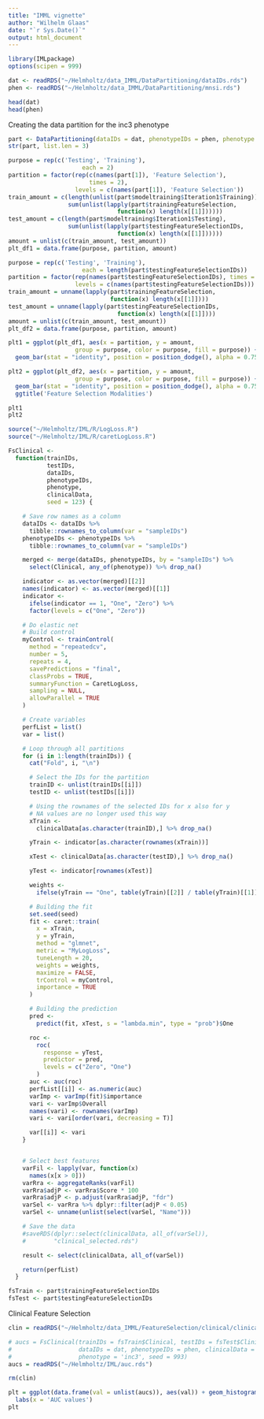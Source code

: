 ```yaml
---
title: "IMML vignette"
author: "Wilhelm Glaas"
date: "`r Sys.Date()`"
output: html_document
---
```


```r
library(IMLpackage)
options(scipen = 999)

dat <- readRDS("~/Helmholtz/data_IMML/DataPartitioning/dataIDs.rds")
phen <- readRDS("~/Helmholtz/data_IMML/DataPartitioning/mnsi.rds")
```

```r
head(dat)
head(phen)
```

Creating the data partition for the inc3 phenotype

```r
part <- DataPartitioning(dataIDs = dat, phenotypeIDs = phen, phenotype = 'inc3')
str(part, list.len = 3)
```

```r

purpose = rep(c('Testing', 'Training'),
                     each = 2)
partition = factor(rep(c(names(part[1]), 'Feature Selection'),
                       times = 2),
                   levels = c(names(part[1]), 'Feature Selection'))
train_amount = c(length(unlist(part$modeltraining$Iteration1$Training)),
                 sum(unlist(lapply(part$trainingFeatureSelection,
                               function(x) length(x[[1]])))))
test_amount = c(length(part$modeltraining$Iteration1$Testing),
                 sum(unlist(lapply(part$testingFeatureSelectionIDs,
                               function(x) length(x[[1]])))))
amount = unlist(c(train_amount, test_amount))
plt_df1 = data.frame(purpose, partition, amount)

purpose = rep(c('Testing', 'Training'),
                     each = length(part$testingFeatureSelectionIDs))
partition = factor(rep(names(part$testingFeatureSelectionIDs), times = 2),
                   levels = c(names(part$testingFeatureSelectionIDs)))
train_amount = unname(lapply(part$trainingFeatureSelection,
                             function(x) length(x[[1]])))
test_amount = unname(lapply(part$testingFeatureSelectionIDs,
                               function(x) length(x[[1]])))
amount = unlist(c(train_amount, test_amount))
plt_df2 = data.frame(purpose, partition, amount)

plt1 = ggplot(plt_df1, aes(x = partition, y = amount,
                   group = purpose, color = purpose, fill = purpose)) +
  geom_bar(stat = "identity", position = position_dodge(), alpha = 0.75)

plt2 = ggplot(plt_df2, aes(x = partition, y = amount,
                   group = purpose, color = purpose, fill = purpose)) +
  geom_bar(stat = "identity", position = position_dodge(), alpha = 0.75) +
  ggtitle('Feature Selection Modalities')

plt1
plt2
```

```r
source("~/Helmholtz/IML/R/LogLoss.R")
source("~/Helmholtz/IML/R/caretLogLoss.R")

FsClinical <-
  function(trainIDs,
           testIDs,
           dataIDs,
           phenotypeIDs,
           phenotype,
           clinicalData,
           seed = 123) {

    # Save row names as a column
    dataIDs <- dataIDs %>%
      tibble::rownames_to_column(var = "sampleIDs")
    phenotypeIDs <- phenotypeIDs %>%
      tibble::rownames_to_column(var = "sampleIDs")

    merged <- merge(dataIDs, phenotypeIDs, by = "sampleIDs") %>%
      select(Clinical, any_of(phenotype)) %>% drop_na()

    indicator <- as.vector(merged)[[2]]
    names(indicator) <- as.vector(merged)[[1]]
    indicator <-
      ifelse(indicator == 1, "One", "Zero") %>%
      factor(levels = c("One", "Zero"))

    # Do elastic net
    # Build control
    myControl <- trainControl(
      method = "repeatedcv",
      number = 5,
      repeats = 4,
      savePredictions = "final",
      classProbs = TRUE,
      summaryFunction = CaretLogLoss,
      sampling = NULL,
      allowParallel = TRUE
    )

    # Create variables
    perfList = list()
    var = list()

    # Loop through all partitions
    for (i in 1:length(trainIDs)) {
      cat("Fold", i, "\n")

      # Select the IDs for the partition
      trainID <- unlist(trainIDs[[i]])
      testID <- unlist(testIDs[[i]])

      # Using the rownames of the selected IDs for x also for y
      # NA values are no longer used this way
      xTrain <-
        clinicalData[as.character(trainID),] %>% drop_na()

      yTrain <- indicator[as.character(rownames(xTrain))]

      xTest <- clinicalData[as.character(testID),] %>% drop_na()

      yTest <- indicator[rownames(xTest)]

      weights <-
        ifelse(yTrain == "One", table(yTrain)[[2]] / table(yTrain)[[1]], 1)

      # Building the fit
      set.seed(seed)
      fit <- caret::train(
        x = xTrain,
        y = yTrain,
        method = "glmnet",
        metric = "MyLogLoss",
        tuneLength = 20,
        weights = weights,
        maximize = FALSE,
        trControl = myControl,
        importance = TRUE
      )

      # Building the prediction
      pred <-
        predict(fit, xTest, s = "lambda.min", type = "prob")$One

      roc <-
        roc(
          response = yTest,
          predictor = pred,
          levels = c("Zero", "One")
        )
      auc <- auc(roc)
      perfList[[i]] <- as.numeric(auc)
      varImp <- varImp(fit)$importance
      vari <- varImp$Overall
      names(vari) <- rownames(varImp)
      vari <- vari[order(vari, decreasing = T)]

      var[[i]] <- vari
    }


    # Select best features
    varFil <- lapply(var, function(x)
      names(x[x > 0]))
    varRra <- aggregateRanks(varFil)
    varRra$adjP <- varRra$Score * 100
    varRra$adjP <- p.adjust(varRra$adjP, "fdr")
    varSel <- varRra %>% dplyr::filter(adjP < 0.05)
    varSel <- unname(unlist(select(varSel, "Name")))

    # Save the data
    #saveRDS(dplyr::select(clinicalData, all_of(varSel)),
    #        "clinical_selected.rds")

    result <- select(clinicalData, all_of(varSel))

    return(perfList)
  }

```

```r
fsTrain <- part$trainingFeatureSelectionIDs
fsTest <- part$testingFeatureSelectionIDs
```

Clinical Feature Selection

```r
clin = readRDS("~/Helmholtz/data_IMML/FeatureSelection/clinical/clinical_data.rds")

# aucs = FsClinical(trainIDs = fsTrain$Clinical, testIDs = fsTest$Clinical,
#                   dataIDs = dat, phenotypeIDs = phen, clinicalData = clin,
#                   phenotype = 'inc3', seed = 993)
aucs = readRDS("~/Helmholtz/IML/auc.rds")
```

```r
rm(clin)

plt = ggplot(data.frame(val = unlist(aucs)), aes(val)) + geom_histogram(bins = 40) +
  labs(x = 'AUC values')
plt
```
